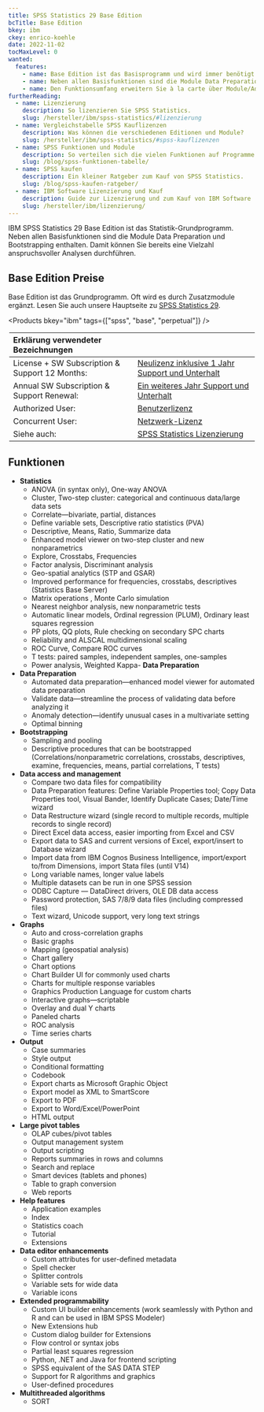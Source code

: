 ```yaml
---
title: SPSS Statistics 29 Base Edition
bcTitle: Base Edition
bkey: ibm
ckey: enrico-koehle
date: 2022-11-02
tocMaxLevel: 0
wanted:
  features:
    - name: Base Edition ist das Basisprogramm und wird immer benötigt
    - name: Neben allen Basisfunktionen sind die Module Data Preparation und Bootstrapping bereits enthalten
    - name: Den Funktionsumfang erweitern Sie à la carte über Module/Add-ons
furtherReading:
  - name: Lizenzierung
    description: So lizenzieren Sie SPSS Statistics.
    slug: /hersteller/ibm/spss-statistics/#lizenzierung
  - name: Vergleichstabelle SPSS Kauflizenzen
    description: Was können die verschiedenen Editionen und Module?
    slug: /hersteller/ibm/spss-statistics/#spss-kauflizenzen
  - name: SPSS Funktionen und Module
    description: So verteilen sich die vielen Funktionen auf Programme und Module.
    slug: /blog/spss-funktionen-tabelle/
  - name: SPSS kaufen
    description: Ein kleiner Ratgeber zum Kauf von SPSS Statistics.
    slug: /blog/spss-kaufen-ratgeber/
  - name: IBM Software Lizenzierung und Kauf
    description: Guide zur Lizenzierung und zum Kauf von IBM Software
    slug: /hersteller/ibm/lizenzierung/
---
```


<Intro>

IBM SPSS Statistics 29 Base Edition ist das Statistik-Grundprogramm. Neben allen Basisfunktionen sind die Module Data Preparation und Bootstrapping enthalten. Damit können Sie bereits eine Vielzahl anspruchsvoller Analysen durchführen.

</Intro>

<TOC />

## Base Edition Preise

Base Edition ist das Grundprogramm. Oft wird es durch Zusatzmodule ergänzt. Lesen Sie auch unsere Hauptseite zu [SPSS Statistics 29](/hersteller/ibm/spss-statistics/).

<Products bkey="ibm" tags={["spss", "base", "perpetual"]} />

<Legend>

|Erklärung verwendeter Bezeichnungen|                                                                                                                     |
|:---------------------------------------------|:---------------------------------------------------------------------------------------------------------|
|License + SW Subscription & Support 12 Months:|[Neulizenz inklusive 1 Jahr Support und Unterhalt](/hersteller/ibm/spss-statistics/#support-und-unterhalt)|
|Annual SW Subscription & Support Renewal:     |[Ein weiteres Jahr Support und Unterhalt](/hersteller/ibm/spss-statistics/#support-und-unterhalt)         |
|Authorized User:                              |[Benutzerlizenz](/hersteller/ibm/spss-statistics/#authorized-user)                                        |
|Concurrent User:                              |[Netzwerk-Lizenz](/hersteller/ibm/spss-statistics/#concurrent-user)                                       |
|Siehe auch:                                   |[SPSS Statistics Lizenzierung](/hersteller/ibm/spss-statistics/#lizenzierung)                             |

</Legend>

## Funktionen

- **Statistics**
  - ANOVA (in syntax only), One-way ANOVA
  - Cluster, Two-step cluster: categorical and continuous data/large data sets
  - Correlate—bivariate, partial, distances
  - Define variable sets, Descriptive ratio statistics (PVA)
  - Descriptive, Means, Ratio, Summarize data
  - Enhanced model viewer on two-step cluster and new nonparametrics
  - Explore, Crosstabs, Frequencies
  - Factor analysis, Discriminant analysis
  - Geo-spatial analytics (STP and GSAR)
  - Improved performance for frequencies, crosstabs, descriptives (Statistics Base Server)
  - Matrix operations , Monte Carlo simulation
  - Nearest neighbor analysis, new nonparametric tests
  - Automatic linear models, Ordinal regression (PLUM), Ordinary least squares regression
  - PP plots, QQ plots, Rule checking on secondary SPC charts
  - Reliability and ALSCAL multidimensional scaling
  - ROC Curve, Compare ROC curves
  - T tests: paired samples, independent samples, one-samples
  - Power analysis, Weighted Kappa- **Data Preparation**
- **Data Preparation**
  - Automated data preparation—enhanced model viewer for automated data preparation
  - Validate data—streamline the process of validating data before analyzing it
  - Anomaly detection—identify unusual cases in a multivariate setting
  - Optimal binning
- **Bootstrapping**
  - Sampling and pooling
  - Descriptive procedures that can be bootstrapped (Correlations/nonparametric correlations, crosstabs, descriptives, examine, frequencies, means, partial correlations, T tests)
- **Data access and management**
  - Compare two data files for compatibility
  - Data Preparation features: Define Variable Properties tool; Copy Data Properties tool, Visual Bander, Identify Duplicate Cases; Date/Time wizard
  - Data Restructure wizard (single record to multiple records, multiple records to single record)
  - Direct Excel data access, easier importing from Excel and CSV
  - Export data to SAS and current versions of Excel, export/insert to Database wizard
  - Import data from IBM Cognos Business Intelligence, import/export to/from Dimensions, import Stata files (until V14)
  - Long variable names, longer value labels
  - Multiple datasets can be run in one SPSS session
  - ODBC Capture — DataDirect drivers, OLE DB data access
  - Password protection, SAS 7/8/9 data files (including compressed files)
  - Text wizard, Unicode support, very long text strings
- **Graphs**
  - Auto and cross-correlation graphs
  - Basic graphs
  - Mapping (geospatial analysis)
  - Chart gallery
  - Chart options
  - Chart Builder UI for commonly used charts
  - Charts for multiple response variables
  - Graphics Production Language for custom charts
  - Interactive graphs—scriptable
  - Overlay and dual Y charts
  - Paneled charts
  - ROC analysis
  - Time series charts
- **Output**
  - Case summaries
  - Style output
  - Conditional formatting
  - Codebook
  - Export charts as Microsoft Graphic Object
  - Export model as XML to SmartScore
  - Export to PDF
  - Export to Word/Excel/PowerPoint
  - HTML output
- **Large pivot tables**
  - OLAP cubes/pivot tables
  - Output management system
  - Output scripting
  - Reports summaries in rows and columns
  - Search and replace
  - Smart devices (tablets and phones)
  - Table to graph conversion
  - Web reports
- **Help features**
  - Application examples
  - Index
  - Statistics coach
  - Tutorial
  - Extensions
- **Data editor enhancements**
  - Custom attributes for user-defined metadata
  - Spell checker
  - Splitter controls
  - Variable sets for wide data
  - Variable icons
- **Extended programmability**
  - Custom UI builder enhancements (work seamlessly with Python and R and can be used in IBM SPSS Modeler)
  - New Extensions hub
  - Custom dialog builder for Extensions
  - Flow control or syntax jobs
  - Partial least squares regression
  - Python, .NET and Java for frontend scripting
  - SPSS equivalent of the SAS DATA STEP
  - Support for R algorithms and graphics
  - User-defined procedures
- **Multithreaded algorithms**
  - SORT
